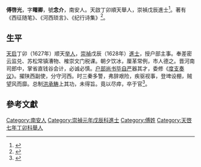 '''傅啓光'''，字'''曙卿'''，號'''念介'''，南安人。天啟丁卯順天舉人，崇禎戊辰進士<ref>{{Cite book|title=《泉州府志》|last=|first=|publisher=|year=|isbn=|location=|pages=}}</ref>。著有《西征随笔》、《河西琐言》、《纪行诗集》<ref>{{Cite book|title=《泉州古代著述》|last=|first=|publisher=|year=2008|isbn=7-5333-1957-5|location=|pages=}}</ref>。

== 生平 ==
[[天启_(明朝)|天启]]丁卯（1627年）顺天[[举人|举人]]，[[崇祯|崇禎]]戊辰（1628年）[[进士|進士]]，授户部主事。奉差密云监兑、苏松常镇漕物、榷崇文门税课。朝夕饮冰，厘革常例，市人德之。晋河南司郎中，掌省直钱谷会计，必诚必慎。[[戶部尚書|户部尚书]][[畢自嚴|毕自严]]器其才，委修《[[度支奏议|度支奏议]]》。擢陕西副使，分守河西。时三秦多警，弗辞艰险，疾驱视事，登埤设棚，贼望风而靡。总制[[洪承疇|洪承畴]]上其功，未得旨。竟以尽瘁，卒于官<ref>{{Cite book|title=《南安县志》|last=|first=|publisher=|year=|isbn=|location=|pages=}}</ref>。

== 參考文獻 ==
{{Reflist}}{{崇禎元年戊辰科殿試金榜}}
[[Category:南安人|Category:南安人]]
[[Category:崇禎元年戊辰科進士|Category:崇禎元年戊辰科進士]]
[[Category:傅姓|Category:傅姓]]
[[Category:天啓七年丁卯科舉人|Category:天啓七年丁卯科舉人]]